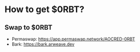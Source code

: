 
# How to get $0RBT?


## Swap to $0RBT

- Permaswap: https://app.permaswap.network/AOCRED-0RBT
- Bark: https://bark.arweave.dev